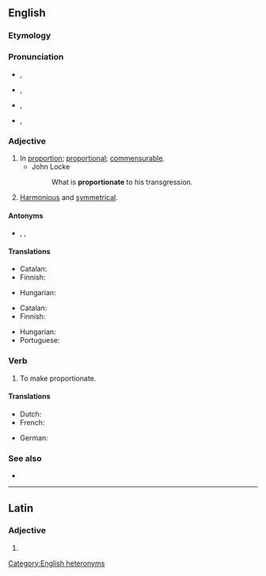 ==English==

===Etymology===
{{etyl|la|en}} {{lena}} {{m|la|proportionatus}}

===Pronunciation===
* {{a|adjective|UK}} {{enPR|prə-pôʹshə-nət}}, {{IPA|en|/pɹəˈpɔːʃənət/}}
* {{a|adjective|US}} {{enPR|prə-pôrʹshə-nət}}, {{IPA|en|/pɹəˈpɔɹʃənət/}}
* {{a|verb|UK}} {{enPR|prə-pôʹshə-nāt}}, {{IPA|en|/pɹəˈpɔːʃəneɪt/}}
* {{a|verb|US}} {{enPR|prə-pôrʹshə-nāt}}, {{IPA|en|/pɹəˈpɔɹʃəneɪt/}}

===Adjective===
{{en-adj}}

# In [[proportion]]; [[proportional]]; [[commensurable]].
#* John Locke
#*: What is '''proportionate''' to his transgression.
# [[harmonious|Harmonious]] and [[symmetrical]].

====Antonyms====
* {{sense|in proportion}} {{l|en|disproportionate}}, {{l|en|nonproportionate}}, {{l|en|unproportionate}}

====Translations====
{{trans-top|proportional}}
* Catalan: {{t+|ca|proporcional}}
* Finnish: {{t+|fi|suhteellinen}}
{{trans-mid}}
* Hungarian: {{t+|hu|arányos}}
{{trans-bottom}}

{{trans-top|harmonious and symmetrical}}
* Catalan: {{t+|ca|proporcional}}
* Finnish: {{t|fi|sopusuhtainen}}
{{trans-mid}}
* Hungarian: {{t+|hu|arányos}}
* Portuguese: {{t+|pt|proporcional}}
{{trans-bottom}}

===Verb===
{{en-verb|proportionat}}

# {{lb|en|transitive}} To make proportionate.

====Translations====
{{trans-top|to make proportionate}}
* Dutch: {{t|nl|proportioneren}}
* French: {{t+|fr|proportionner}}
{{trans-mid}}
* German: {{t+|de|proportionieren}}
{{trans-bottom}}

===See also===
* {{l|en|apportion}}

[[Category:English heteronyms]]

----

==Latin==

===Adjective===
{{la-adj-form|prōportiōnāte}}

# {{inflection of|la|prōportiōnātus||voc|m|s}}